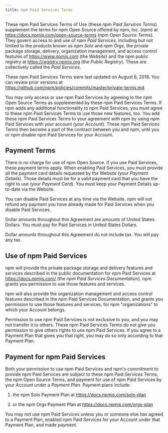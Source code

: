 ```yaml
---
title: npm Paid Services Terms
---
```


These npm Paid Services Terms of Use (these _npm Paid Services Terms_)
supplement the terms for npm Open Source offered by npm, Inc.
(_npm_) at <https://docs.npmjs.com/open-source-terms> (_npm Open
Source Terms_). They govern access to and use of _npm Paid Services_,
including but not limited to the products known as  _npm Solo_ and
_npm Orgs_, the private package storage, delivery,
organization management, and access control features of
<https://www.npmjs.com> (the _Website_) and the npm public registry
at <https://registry.npmjs.org> (the _Public Registry_). These are
collectively called the _Paid Services_.

These npm Paid Services Terms were last updated on
August 6, 2018.
You can review prior versions at
<https://github.com/npm/policies/commits/master/private-terms.md>.

You may only access or use npm Paid Services by agreeing to the npm
Open Source Terms as supplemented by these npm Paid Services Terms. If
npm adds any additional functionality to npm Paid Services, you must
agree to these npm Paid Services Terms to use those new features, too.
You add these npm Paid Services Terms to your agreement with npm by
using npm Paid Services with your account (your _Account_). These
npm Paid Services Terms then become a part of the contract between you
and npm, until you or npm disable npm Paid Services for your Account.

## Payment Terms

There is no charge for use of npm Open Source. If you use Paid Services,
these payment terms apply. When enabling Paid Services, you must provide
all the payment card details requested by the Website (your _Payment
Details_). Those details must be for a valid payment card that you have
the right to use (your _Payment Card_). You must keep your Payment
Details up-to-date via the Website.

You can disable Paid Services at any time via the Website. npm will not
refund any payment you have already made for Paid Services when you
disable Paid Services.

Dollar amounts throughout this Agreement are amounts of United States
Dollars. You must pay for Paid Services in United States Dollars.

Dollar amounts throughout this Agreement do not include tax. You will
pay any tax.

## Use of npm Paid Services

npm will provide the private package storage and delivery features and
services described in the public documentation for npm Paid Services
at <https://docs.npmjs.com/> (the _npm Paid Services
Documentation_). npm grants you permission to use those features and
services.

npm will also provide the organization management and access control
features described in the npm Paid Services Documentation, and grants
you permission to use those features and services, for npm
"organizations" to which your Account belongs.

Permission to use npm Paid Services is not exclusive to you, and you
may not transfer it to others. These npm Paid Services Terms do not
give you permission to give others rights to use npm Paid Services.
If you agree to a Payment Plan that gives you that right, you may do so
only according to that Payment Plan.

## Payment for npm Paid Services

Both your permission to use npm Paid Services and npm's commitment to
provide npm Paid Services are subject to these npm Paid Services
Terms, the npm Open Source Terms, and payment for use of npm Paid
Services by your Account under a _Payment Plan_. Payment plans include:

1. the npm Solo Payment Plan at
   <https://docs.npmjs.com/solo-plan>

2. or the npm Orgs Payment Plan at
   <https://docs.npmjs.com/orgs-plan>

You may not use npm Paid Services unless you or someone else has
agreed to a Payment Plan, enabled npm Paid Services for your Account
under that Payment Plan, and made payment.
